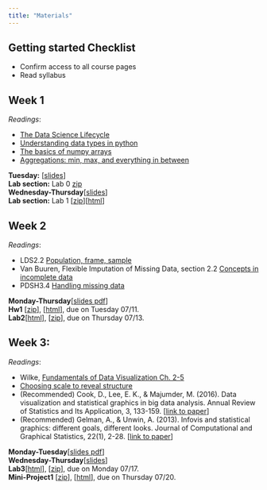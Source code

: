 ```yaml
---
title: "Materials"
---
```


## Getting started Checklist

-   Confirm access to all course pages
-   Read syllabus

## Week 1

*Readings*:

-   [The Data Science Lifecycle](https://learningds.org/ch/01/lifecycle_intro.html)
-   [Understanding data types in python](https://jakevdp.github.io/PythonDataScienceHandbook/02.01-understanding-data-types.html)
-   [The basics of numpy arrays](https://jakevdp.github.io/PythonDataScienceHandbook/02.02-the-basics-of-numpy-arrays.html)
-   [Aggregations: min, max, and everything in between](https://jakevdp.github.io/PythonDataScienceHandbook/02.04-computation-on-arrays-aggregates.html)

**Tuesday:** [[slides](/docs/Lectures/week0-lifecycle/week0-lifecycle.slides.html)]\
**Lab section:** Lab 0 [zip](/docs/Lab0.zip)\
**Wednesday-Thursday**[[slides](/docs/Lectures/week1-tidy/week1-tidy.slides.html)]\
**Lab section:** Lab 1 [[zip](/docs/Labs/Lab1.zip)][[html](/docs/Labs/Lab1/lab1-pandas.html)]\


## Week 2

*Readings*:

- LDS2.2 [Population, frame, sample](https://learningds.org/ch/02/data_scope_construct.html#)
- Van Buuren, Flexible Imputation of Missing Data, section 2.2 [Concepts in incomplete data](https://stefvanbuuren.name/fimd/sec-idconcepts.html)
- PDSH3.4 [Handling missing data](https://jakevdp.github.io/PythonDataScienceHandbook/03.04-missing-values.html)

**Monday-Thursday**[[slides pdf](/docs/Lectures/week2-sampling/week2 slides.pdf)]\
**Hw1** [[zip](/docs/Hws/Hw1/Hw1.zip)], [[html](/docs/Hws/Hw1/hw1-brfss.html)], due on Tuesday 07/11.\
**Lab2**[[html](/docs/Labs/Lab2/lab2-sampling.html)], [[zip](/docs/Labs/Lab2/lab2-sampling.zip)], due on Thursday 07/13.


## Week 3:

*Readings*:

- Wilke, [Fundamentals of Data Visualization Ch. 2-5](https://clauswilke.com/dataviz/)
- [Choosing scale to reveal structure](https://learningds.org/ch/11/viz_scale.html)
- (Recommended) Cook, D., Lee, E. K., & Majumder, M. (2016). Data visualization and statistical graphics in big data analysis. Annual Review of Statistics and Its Application, 3, 133-159. [[link to paper](https://www.annualreviews.org/doi/full/10.1146/annurev-statistics-041715-033420)]
- (Recommended) Gelman, A., & Unwin, A. (2013). Infovis and statistical graphics: different goals, different looks. Journal of Computational and Graphical Statistics, 22(1), 2-28. [[link to paper](https://www.tandfonline.com/doi/full/10.1080/10618600.2012.761137)]


**Monday-Tuesday**[[slides pdf](/docs/Lectures/week3_visualization/week3-PDFslides.pdf)]\
**Wednesday-Thursday**[[slides](/docs/Lectures/week4-smoothing/lec4PDF_updated.pdf)]\
**Lab3**[[html](/docs/Labs/Lab3/lab3-visualization.html)], [[zip](/docs/Labs/Lab3/lab3-visualization.zip)], due on Monday 07/17.\
**Mini-Project1** [[zip](/docs/Projects/MP1/MP1.zip)], [[html](/docs/Projects/MP1/mp1-airquality.html)], due on Thursday 07/20.\
